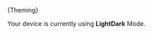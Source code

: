 
<Meta title="Theming/Getting Started" />

<Markdown>{Theming}</Markdown>

Your device is currently using <strong><ShowLight>Light</ShowLight><ShowDark>Dark</ShowDark></strong> Mode.
